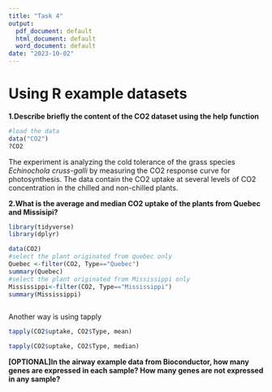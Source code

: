 ```yaml
---
title: "Task 4"
output:
  pdf_document: default
  html_document: default
  word_document: default
date: "2023-10-02"
---
```


# Using R example datasets

**1.Describe briefly the content of the CO2 dataset using the help function**

```r
#load the data
data("CO2")
?CO2
```

The experiment is analyzing the cold tolerance of the grass species *Echinochola cruss-galli* by measuring the CO2 response curve for photosynthesis. The data contain the CO2 uptake at several levels of CO2 concentration in the chilled and non-chilled plants.

**2.What is the average and median CO2 uptake of the plants from Quebec and Missisipi?**

```r
library(tidyverse)
library(dplyr)
```

```r
data(CO2)
#select the plant originated from quebec only
Quebec <-filter(CO2, Type=="Quebec")
summary(Quebec)
#select the plant originated from Mississippi only
Mississippi<-filter(CO2, Type=="Mississippi")
summary(Mississippi)
```

```r

```
Another way is using tapply
```r
tapply(CO2$uptake, CO2$Type, mean)
```
```r
tapply(CO2$uptake, CO2$Type, median)
```

**[OPTIONAL]In the airway example data from Bioconductor, how many genes are expressed in each sample? How many genes are not expressed in any sample?**
